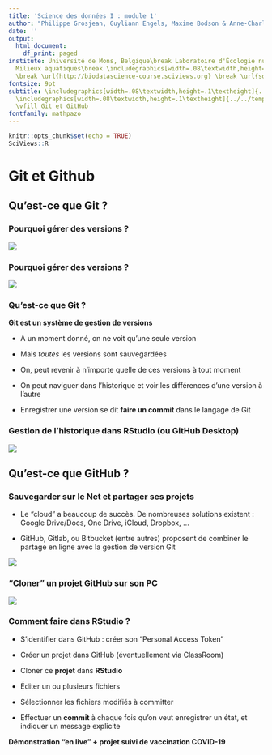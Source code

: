 ```yaml
---
title: 'Science des données I : module 1'
author: "Philippe Grosjean, Guyliann Engels, Maxime Bodson & Anne-Charlotte Vranckx"
date: ''
output:
  html_document:
    df_print: paged
institute: Université de Mons, Belgique\break Laboratoire d'Écologie numérique des
  Milieux aquatiques\break \includegraphics[width=.08\textwidth,height=.1\textheight]{../../template/EcoNum-logo.pdf}
  \break \url{http://biodatascience-course.sciviews.org} \break \url{sdd@sciviews.org}
fontsize: 9pt
subtitle: \includegraphics[width=.08\textwidth,height=.1\textheight]{../../template/biodatascience.png}
  \includegraphics[width=.08\textwidth,height=.1\textheight]{../../template/SciViews-logo.pdf}
  \vfill Git et GitHub
fontfamily: mathpazo
---
```


```r
knitr::opts_chunk$set(echo = TRUE)
SciViews::R
```

# Git et Github

## Qu'est-ce que Git ?

### Pourquoi gérer des versions ?

![](figures/endless-cycle.jpg)


### Pourquoi gérer des versions ?

![](figures/final-revisions.png)


### Qu'est-ce que Git ?

**Git est un système de gestion de versions**

- A un moment donné, on ne voit qu'une seule version

- Mais _toutes_ les versions sont sauvegardées

- On, peut revenir à n'importe quelle de ces versions à tout moment

- On peut naviguer dans l'historique et voir les différences d'une version à l'autre

- Enregistrer une version se dit **faire un commit** dans le langage de Git


### Gestion de l'historique dans RStudio (ou GitHub Desktop)

![](figures/git-history.png)

## Qu'est-ce que GitHub ?

### Sauvegarder sur le Net et partager ses projets

\columnsbegin
\columnsmall

- Le "cloud" a beaucoup de succès. De nombreuses solutions existent : Google Drive/Docs, One Drive, iCloud, Dropbox, ...

- GitHub, Gitlab, ou Bitbucket (entre autres) proposent de combiner le partage en ligne avec la gestion de version Git

\columnlarge

![](figures/github-example.png)

\columnsend

### "Cloner" un projet GitHub sur son PC

![](figures/git_flow.png)

### Comment faire dans RStudio ?

- S'identifier dans GitHub\ : créer son "Personal Access Token"

- Créer un projet dans GitHub (éventuellement via ClassRoom)

- Cloner ce **projet** dans **RStudio**

- Éditer un ou plusieurs fichiers

- Sélectionner les fichiers modifiés à committer

- Effectuer un **commit** à chaque fois qu'on veut enregistrer un état, et indiquer un message explicite

**Démonstration "en live" + projet suivi de vaccination COVID-19**
